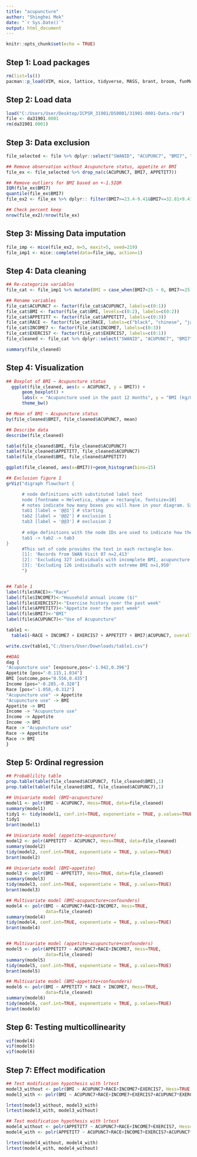 ```yaml
---
title: "acupuncture"
author: "Shinghei Mok"
date: "`r Sys.Date()`"
output: html_document
---
```


```r
knitr::opts_chunk$set(echo = TRUE)
```

## Step 1: Load packages
```r
rm(list=ls())
pacman::p_load(VIM, mice, lattice, tidyverse, MASS, brant, broom, funModeling, jtools, car, lmtest, multcomp, ggplot2, DiagrammeR, table1)
```

## Step 2: Load data
```r
load("C:/Users/User/Desktop/ICPSR_31901/DS0001/31901-0001-Data.rda")
file <- da31901.0001
rm(da31901.0001)
```

## Step 3: Data exclusion
```r
file_selected <- file %>% dplyr::select("SWANID", "ACUPUNC7", "BMI7", "APPETIT7", "RACE", "INCOME7", "EXERCIS7")

## Remove observation without Acupuncture status, appetite or BMI
file_ex <- file_selected %>% drop_na(c(ACUPUNC7, BMI7, APPETIT7))

## Remove outliers for BMI based on +-1.5IQR
IQR(file_ex$BMI7)
quantile(file_ex$BMI7)
file_ex2 <- file_ex %>% dplyr:: filter(BMI7>=23.4-9.41&BMI7<=32.81+9.41)

## Check percent keep
nrow(file_ex2)/nrow(file_ex)

```


## Step 3: Missing Data imputation
```r
file_imp <- mice(file_ex2, m=5, maxit=5, seed=219)
file_imp1 <- mice::complete(data=file_imp, action=1)

```

## Step 4: Data cleaning
```r

## Re-categorize variables
file_cat <- file_imp1 %>% mutate(BMI = case_when(BMI7<25 ~ 0, BMI7>=25 & BMI7<30 ~ 1, BMI7>=30 ~ 2))

## Rename variables
file_cat$ACUPUNC7 <- factor(file_cat$ACUPUNC7, labels=c(0:1))
file_cat$BMI <- factor(file_cat$BMI, levels=c(0:2), labels=c(0:2))
file_cat$APPETIT7 <- factor(file_cat$APPETIT7, labels=c(0:3))
file_cat$RACE <- factor(file_cat$RACE, labels=c("black", "chinese", "japanese", "white", "hispanic"))
file_cat$INCOME7 <- factor(file_cat$INCOME7, labels=c(0:3))
file_cat$EXERCIS7 <- factor(file_cat$EXERCIS7, labels=c(0:1))
file_cleaned <- file_cat %>% dplyr::select("SWANID", "ACUPUNC7", "BMI7", "BMI", "APPETIT7", "RACE", "INCOME7", "EXERCIS7")

summary(file_cleaned)
```


## Step 4: Visualization
```r
## Boxplot of BMI ~ Acupuncture status
  ggplot(file_cleaned, aes(x = ACUPUNC7, y = BMI7)) +
      geom_boxplot() +
      labs(x = "Acupuncture used in the past 12 months", y = "BMI (kg/m2)") + scale_x_discrete(labels=c("No","Yes"))
      theme_bw()

## Mean of BMI ~ Acupuncture status
by(file_cleaned$BMI7, file_cleaned$ACUPUNC7, mean)

## Describe data
describe(file_cleaned)

table(file_cleaned$BMI, file_cleaned$ACUPUNC7)
table(file_cleaned$APPETIT7, file_cleaned$ACUPUNC7)
table(file_cleaned$BMI, file_cleaned$APPETIT7)

ggplot(file_cleaned, aes(x=BMI7))+geom_histogram(bins=15)

## Exclusion figure 1
grViz("digraph flowchart {

      # node definitions with substituted label text
      node [fontname = Helvetica, shape = rectangle, fontsize=10] 
      # notes indicate how many boxes you will have in your diagram. Since I have two sets of exclusions, I will have three nodes.
      tab1 [label = '@@1'] # starting
      tab2 [label = '@@2'] # exclusion 1
      tab3 [label = '@@3'] # exclusion 2
      
      # edge definitions with the node IDs are used to indicate how the rectangle boxes flow from each other. This is a simple flow chart but I could create branching instead as below
      tab1 -> tab2 -> tab3 
}
      #This set of code provides the text in each rectangle box.
      [1]: 'Records from SWAN Visit 07 n=2,413'
      [2]: 'Excluding 327 individuals with incomplete BMI, acupuncture or appetite records n=2,076'
      [3]: 'Excluding 126 individuals with extreme BMI n=1,950'
      ")


## Table 1
label(file$RACE)<-"Race"
label(file$INCOME7)<-"Household annual income ($)"
label(file$EXERCIS7)<-"Exercise history over the past week"
label(file$APPETIT7)<-"Appetite over the past week"
label(file$BMI7)<-"BMI"
label(file$ACUPUNC7)<-"Use of Acupuncture"

table1 <-
  table1(~RACE + INCOME7 + EXERCIS7 + APPETIT7 + BMI7|ACUPUNC7, overall="Total", rowlabelhead="Use of Acupuncture", file)

write.csv(table1,"C:/Users/User/Downloads/table1.csv") 

##DAG
dag {
"Acupuncture use" [exposure,pos="-1.942,0.396"]
Appetite [pos="-0.115,1.034"]
BMI [outcome,pos="0.556,0.435"]
Income [pos="-0.285,-0.328"]
Race [pos="-1.058,-0.312"]
"Acupuncture use" -> Appetite
"Acupuncture use" -> BMI
Appetite -> BMI
Income -> "Acupuncture use"
Income -> Appetite
Income -> BMI
Race -> "Acupuncture use"
Race -> Appetite
Race -> BMI
}


```


## Step 5: Ordinal regression
```r

## Probablility table
prop.table(table(file_cleaned$ACUPUNC7, file_cleaned$BMI),1)
prop.table(table(file_cleaned$BMI, file_cleaned$ACUPUNC7),1)

## Univariate model (BMI~acupuncture)
model1 <- polr(BMI ~ ACUPUNC7, Hess=TRUE, data=file_cleaned)
summary(model1)
tidy1 <- tidy(model1, conf.int=TRUE, exponentiate = TRUE, p.values=TRUE)
tidy1
brant(model1)

## Univariate model (appetite~acupuncture)
model2 <- polr(APPETIT7 ~ ACUPUNC7, Hess=TRUE, data=file_cleaned)
summary(model2)
tidy(model2, conf.int=TRUE, exponentiate = TRUE, p.values=TRUE)
brant(model2)

## Univariate model (BMI~appetite)
model3 <- polr(BMI ~ APPETIT7, Hess=TRUE, data=file_cleaned)
summary(model3)
tidy(model3, conf.int=TRUE, exponentiate = TRUE, p.values=TRUE)
brant(model3)

## Multivariate model (BMI~acupuncture+confounders)
model4 <- polr(BMI ~ ACUPUNC7+RACE+INCOME7, Hess=TRUE,
               data=file_cleaned)
summary(model4)
tidy(model4, conf.int=TRUE, exponentiate = TRUE, p.values=TRUE)
brant(model4)


## Multivariate model (appetite~acupuncture+confounders)
model5 <- polr(APPETIT7 ~ ACUPUNC7+RACE+INCOME7, Hess=TRUE,
               data=file_cleaned)
summary(model5)
tidy(model5, conf.int=TRUE, exponentiate = TRUE, p.values=TRUE)
brant(model5)

## Multivariate model (BMI~appetite+confounders)
model6 <- polr(BMI ~ APPETIT7 + RACE + INCOME7, Hess=TRUE, 
               data=file_cleaned)
summary(model6)
tidy(model6, conf.int=TRUE, exponentiate = TRUE, p.values=TRUE)
brant(model6)


```

## Step 6: Testing multicollinearity
```r
vif(model4)
vif(model5)
vif(model6)

```

## Step 7: Effect modification
```r

## Test modification hypothesis with lrtest
model3_without <- polr(BMI ~ ACUPUNC7+RACE+INCOME7+EXERCIS7, Hess=TRUE, data=file_cleaned)
model3_with <- polr(BMI ~ ACUPUNC7+RACE+INCOME7+EXERCIS7+ACUPUNC7*EXERCIS7, Hess=TRUE, data=file_cleaned)

lrtest(model3_without, model3_with)
lrtest(model3_with, model3_without)

## Test modification hypothesis with lrtest
model4_without <- polr(APPETIT7 ~ ACUPUNC7+RACE+INCOME7+EXERCIS7, Hess=TRUE, data=file_cleaned)
model4_with <- polr(APPETIT7 ~ ACUPUNC7+RACE+INCOME7+EXERCIS7+ACUPUNC7*EXERCIS7, Hess=TRUE, data=file_cleaned)

lrtest(model4_without, model4_with)
lrtest(model4_with, model4_without)



```

